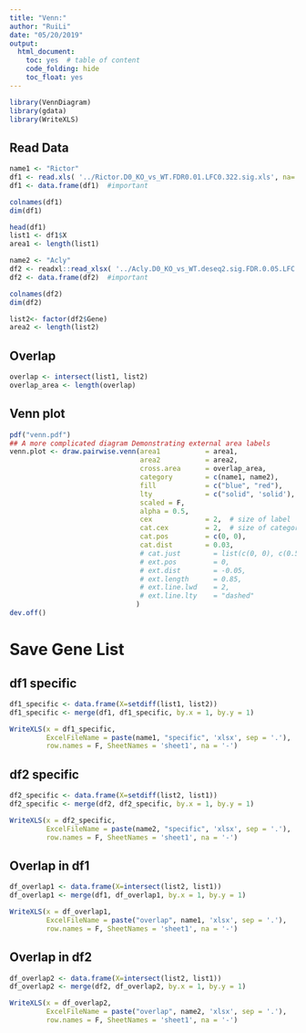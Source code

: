 ```yaml
---
title: "Venn:"
author: "RuiLi"
date: "05/20/2019"
output:
  html_document:
    toc: yes  # table of content
    code_folding: hide
    toc_float: yes
---
```


```r
library(VennDiagram)
library(gdata)
library(WriteXLS)
```

## Read Data
```r
name1 <- "Rictor"
df1 <- read.xls( '../Rictor.D0_KO_vs_WT.FDR0.01.LFC0.322.sig.xls', na='-')  # na term important
df1 <- data.frame(df1)  #important

colnames(df1)
dim(df1)

head(df1)
list1 <- df1$X
area1 <- length(list1)
```

```r
name2 <- "Acly"
df2 <- readxl::read_xlsx( '../Acly.D0_KO_vs_WT.deseq2.sig.FDR.0.05.LFC.0.322.xlsx', na='-')  # na term important
df2 <- data.frame(df2)  #important

colnames(df2)
dim(df2)

list2<- factor(df2$Gene)
area2 <- length(list2)
```

## Overlap
```r
overlap <- intersect(list1, list2)
overlap_area <- length(overlap)
```

## Venn plot
```r
pdf("venn.pdf")
## A more complicated diagram Demonstrating external area labels
venn.plot <- draw.pairwise.venn(area1           = area1,
                                area2           = area2,
                                cross.area      = overlap_area,
                                category        = c(name1, name2),
                                fill            = c("blue", "red"),
                                lty             = c("solid", 'solid'),
                                scaled = F,
                                alpha = 0.5,
                                cex             = 2,  # size of label
                                cat.cex         = 2,  # size of category names
                                cat.pos         = c(0, 0),
                                cat.dist        = 0.03,
                                # cat.just        = list(c(0, 0), c(0.5, 0)),
                                # ext.pos         = 0,
                                # ext.dist        = -0.05,
                                # ext.length      = 0.85,
                                # ext.line.lwd    = 2,
                                # ext.line.lty    = "dashed"
                               )
dev.off()
```
# Save Gene List
## df1 specific
```r
df1_specific <- data.frame(X=setdiff(list1, list2))
df1_specific <- merge(df1, df1_specific, by.x = 1, by.y = 1)

WriteXLS(x = df1_specific, 
         ExcelFileName = paste(name1, "specific", 'xlsx', sep = '.'), 
         row.names = F, SheetNames = 'sheet1', na = '-')
```

## df2 specific
```r
df2_specific <- data.frame(X=setdiff(list2, list1))
df2_specific <- merge(df2, df2_specific, by.x = 1, by.y = 1)

WriteXLS(x = df2_specific, 
         ExcelFileName = paste(name2, "specific", 'xlsx', sep = '.'), 
         row.names = F, SheetNames = 'sheet1', na = '-')
```


## Overlap in df1
```r
df_overlap1 <- data.frame(X=intersect(list2, list1))
df_overlap1 <- merge(df1, df_overlap1, by.x = 1, by.y = 1)

WriteXLS(x = df_overlap1, 
         ExcelFileName = paste("overlap", name1, 'xlsx', sep = '.'), 
         row.names = F, SheetNames = 'sheet1', na = '-')
```



## Overlap in df2
```r
df_overlap2 <- data.frame(X=intersect(list2, list1))
df_overlap2 <- merge(df2, df_overlap2, by.x = 1, by.y = 1)

WriteXLS(x = df_overlap2, 
         ExcelFileName = paste("overlap", name2, 'xlsx', sep = '.'), 
         row.names = F, SheetNames = 'sheet1', na = '-')
```

